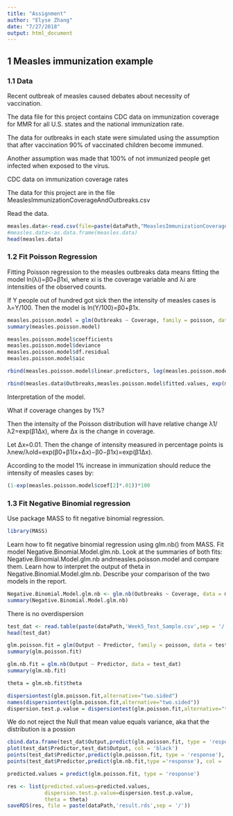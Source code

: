 ```yaml
---
title: "Assignment"
author: "Elyse Zhang"
date: "7/27/2018"
output: html_document
---
```

## 1 Measles immunization example
### 1.1 Data
Recent outbreak of measles caused debates about necessity of vaccination.

The data file for this project contains CDC data on immunization coverage for MMR for all U.S. states and the national immunization rate.

The data for outbreaks in each state were simulated using the assumption that after vaccination 90% of vaccinated children become immuned.

Another assumption was made that 100% of not immunized people get infected when exposed to the virus.

CDC data on immunization coverage rates

The data for this project are in the file MeaslesImmunizationCoverageAndOutbreaks.csv

Read the data.

```r
measles.data<-read.csv(file=paste(dataPath,"MeaslesImmunizationCoverageAndOutbreaks.csv",sep="/"))
#measles.data<-as.data.frame(measles.data)
head(measles.data)
```

### 1.2 Fit Poisson Regression
Fitting Poisson regression to the measles outbreaks data means fitting the model
ln(λi)=β0+β1xi,
where xi is the coverage variable and λi are intensities of the observed counts.

If Y people out of hundred got sick then the intensity of measles cases is λ=Y/100.
Then the model is ln(Y/100)=β0+β1x.
```r
measles.poisson.model = glm(Outbreaks ~ Coverage, family = poisson, data = measles.data)
summary(measles.poisson.model)
```


```r
measles.poisson.model$coefficients
measles.poisson.model$deviance
measles.poisson.model$df.residual
measles.poisson.model$aic
```

```r
rbind(measles.poisson.model$linear.predictors, log(measles.poisson.model$fitted.values), predict(measles.poisson.model))
```


```r
rbind(measles.data$Outbreaks,measles.poisson.model$fitted.values, exp(measles.poisson.model$linear.predictors),predict(measles.poisson.model, type = 'response'))
```

Interpretation of the model.

What if coverage changes by 1%?

Then the intensity of the Poisson distribution will have relative change
λ1/λ2=exp(β1Δx),
where Δx is the change in coverage.

Let Δx=0.01. Then the change of intensity measured in percentage points is
λnew/λold=exp(β0+β1(x+Δx)−β0−β1x)=exp(β1Δx).

According to the model 1% increase in immunization should reduce the intensity of measles cases by:
```r
(1-exp(measles.poisson.model$coef[2]*.01))*100
```

### 1.3 Fit Negative Binomial regression
Use package MASS to fit negative binomial regression.

```r
library(MASS)
```

Learn how to fit negative binomial regression using glm.nb() from MASS.
Fit model Negative.Binomial.Model.glm.nb.
Look at the summaries of both fits: Negative.Binomial.Model.glm.nb andmeasles.poisson.model and compare them.
Learn how to interpret the output of theta in Negative.Binomial.Model.glm.nb.
Describe your comparison of the two models in the report.

```r
Negative.Binomial.Model.glm.nb <- glm.nb(Outbreaks ~ Coverage, data = measles.data)
summary(Negative.Binomial.Model.glm.nb)
```

There is no overdispersion

```r
test_dat <- read.table(paste(dataPath,'Week5_Test_Sample.csv',sep = '/'), header=TRUE)
head(test_dat)
```

```r
glm.poisson.fit = glm(Output ~ Predictor, family = poisson, data = test_dat)
summary(glm.poisson.fit)
```


```r
glm.nb.fit = glm.nb(Output ~ Predictor, data = test_dat)
summary(glm.nb.fit)
```

```r
theta = glm.nb.fit$theta
```

```r
dispersiontest(glm.poisson.fit,alternative="two.sided")
names(dispersiontest(glm.poisson.fit,alternative="two.sided"))
dispersion.test.p.value = dispersiontest(glm.poisson.fit,alternative="two.sided")$p.value
```

We do not reject the Null that mean value equals variance, aka that the distribution is a possion

```r
cbind.data.frame(test_dat$Output,predict(glm.poisson.fit, type = 'response'), predict(glm.nb.fit,type ='response'))
plot(test_dat$Predictor,test_dat$Output, col = 'black')
points(test_dat$Predictor,predict(glm.poisson.fit, type = 'response'), col = 'red')
points(test_dat$Predictor,predict(glm.nb.fit,type ='response'), col = 'blue')

predicted.values = predict(glm.poisson.fit, type = 'response')
```



```r
res <- list(predicted.values=predicted.values,  
            dispersion.test.p.value=dispersion.test.p.value,
            theta = theta)
saveRDS(res, file = paste(dataPath,'result.rds',sep = '/'))
```
















